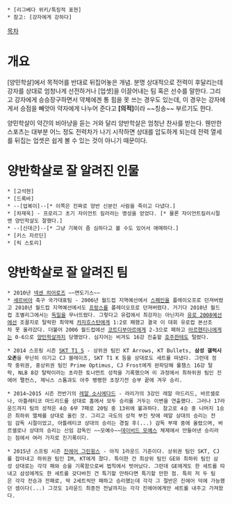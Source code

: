  * [리그베다 위키/특징적 표현]
 * 참고: [강자에게 강하다]

[[목차]]
= 개요 =
[양민학살]에서 목적어를 반대로 뒤집어놓은 개념. 분명 상대적으로 전력이 후달리는데 강자를 상대로 엄청나게 선전하거나 [업셋]을 이끌어내는 팀 혹은 선수를 말한다. 그리고 강자에게 승승장구하면서 약체에겐 통 힘을 못 쓰는 경우도 있는데, 이 경우는 강자에게서 승점을 빼앗아 약자에게 나누어 준다고 '''[의적]'''이라 ~~칭송~~ 부르기도 한다.

양민학살이 약갼의 비아냥을 듣는 거와 달리 양반학살은 엄청난 찬사를 받는다. 웬만한 스포츠는 대부분 어느 정도 전력차가 나기 시작하면 상대를 압도하게 되는데 전력 열세를 뒤집는 업셋은 쉽게 볼 수 있는 것이 아니기 때문이다.
= 양반학살로 잘 알려진 인물 =
 * [고석현]
 * [드록바]
 * --[업복이]--[* 이쪽은 진짜로 양반 신분인 사람을 죽이고 다녔다.]
 * [차재욱] - 프로리그 초기 자이언트 킬러라는 명성을 얻었다. [* 물론 자이언트킬러시절엔 양민학살도 잘했다.]
 * --[신대근]--[* 그냥 기복이 좀 심하다고 볼 수도 있어서 애매하다.]
 * [키스 자르딘]
 * [릭 스토리]
= 양반학살로 잘 알려진 팀 =
 * 2010년 [[넥센 히어로즈]] ~~면도기스~~ 
 * [[세르비아]] 축구 국가대표팀 - 2006년 월드컵 지역예선에서 [[스페인]]을 플레이오프로 던져버렸고 2010년 월드컵 지역예선에서도 [[프랑스]]를 플레이오프로 던져버렸다. 거기다 2010년 월드컵 조별리그에서는 [[독일]]을 무너뜨렸다. 그렇다고 유럽에서 최강자는 아닌지라 [[유로 2008]]예선에선 조꼴지로 탈락한 최약체 [[카자흐스탄]]에게 1:2로 패했고 결국 이 대회 유로컵 본선조차 못 올라갔다. 더불어 2006 월드컵에선 [[코트디부아르]]에게 2-3으로 패하고 [[아르헨티나]]에게는 0-6으로 [[양민학살]]까지 당했었다. 심지어는 비겨도 16강 진출할 [[호주]]한테도 털렸다.

 * 2014 스프링 시즌 [[SKT T1 S]] - 상위권 팀인 KT Arrows, KT Bullets, '''삼성 갤럭시 오존'''을 무난히 이기고 CJ 블레이즈, SKT T1 K 등을 상대로도 세트를 따냈다. 그런데 정작 중위권, 중상위권 팀인 Prime Optimus, CJ Frost에게 완파당해 롤챔스 16강 탈락, NLB 8강 탈락이라는 초라한 토너먼트 성적을 기록했으며 이 과정에서 최하위권 팀인 진에어 팰컨스, 제닉스 스톰과도 아주 팽팽한 초장기전 승부 끝에 겨우 승리.

 * 2014~2015 시즌 전반기의 [[레알 소시에다드]] - 라리가의 3강인 레알 마드리드, 바르셀로나, 아틀레티코 마드리드를 상대로 홈에서 모두 승리를 거두는 이변을 연출했다. 그러나 17라운드까지 팀의 성적은 4승 6무 7패로 20팀 중 13위에 불과하다. 참고로 4승 중 나머지 1승은 최하위 엘체를 상대로 올린 것. 그리고 극도의 성적 부진 탓에 레알 상대의 승리는 전임 감독 시절이었고, 아틀레티코 상대의 승리는 경질 후(...) 감독 부재 중에 올렸으며, 바르셀로나 상대의 승리는 신임 감독인 ~~모예수~~[[데이비드 모예스]] 체제에서 만들어낸 승리라는 점에서 여러 가지로 진기록이다.

 * 2015년 스프링 시즌 [[진에어 그린윙스]] - 아직 1라운드 기준이다. 상위권 팀인 SKT, CJ를 잡아내고 하위권 팀인 IM, KT에게 졌다. 특이한 건 최상위 팀인 GE와 최하위 팀인 삼성 상대로는 각각 패와 승을 기록함으로써 법칙에서 벗어났다. 그런데 GE에게도 한 세트를 따내고 삼성에게도 한 세트를 갖다바친 건 특기할 만하다면 특기할 만한 점. 특히 저 두 팀은 각각 전승과 전패로, 딱 2세트씩만 패하고 승리했는데 각각 그 절반은 진에어 덕에 가능했던 셈이다(...) 그것도 1라운드 최종전 전날까지는 각각 진에어에게만 세트를 내주고 가져왔다.
